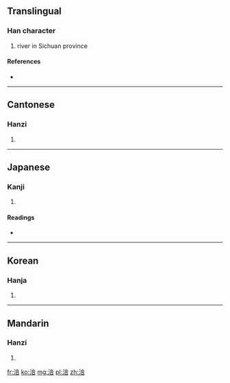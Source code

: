 ==Translingual==

===Han character===
{{Han char|rn=85|rad=水|as=08|sn=11|four=3016<sub>1</sub>|canj=水卜廿口 (EYTR)}}

# river in Sichuan province

====References====
* {{Han ref|kx=0627.320|dkj=17575|dj=1029.170|hdz=31659.070|uh=6DAA|ud=28074|bh=B265|bd=45669}}

----

==Cantonese==

===Hanzi===
{{yue-hanzi|jyut=|y=fau4}}

# {{defn|lang=yue|sort=水08}}

----

==Japanese==

===Kanji===
{{ja-kanji|grade=|rs=水08}}

# {{defn|lang=ja|sort=水08}}

====Readings====
* {{ja-readings|on=[[ふう]] (hū), [[ぶ]] (bu), [[ほう]] (hō)|kun=}}

----

==Korean==

===Hanja===
{{ko-hanja|hangeul=부|eumhun=|rv=bu|mr=pu|y=pu}}

# {{defn|lang=ko|sort=水08}}

----

==Mandarin==

===Hanzi===
{{cmn-hanzi|pin=[[fú]] ([[fu2]])|wg=fu<sup>2</sup>}}

# {{defn|lang=cmn|sort=水08}}

[[fr:涪]]
[[ko:涪]]
[[mg:涪]]
[[pl:涪]]
[[zh:涪]]